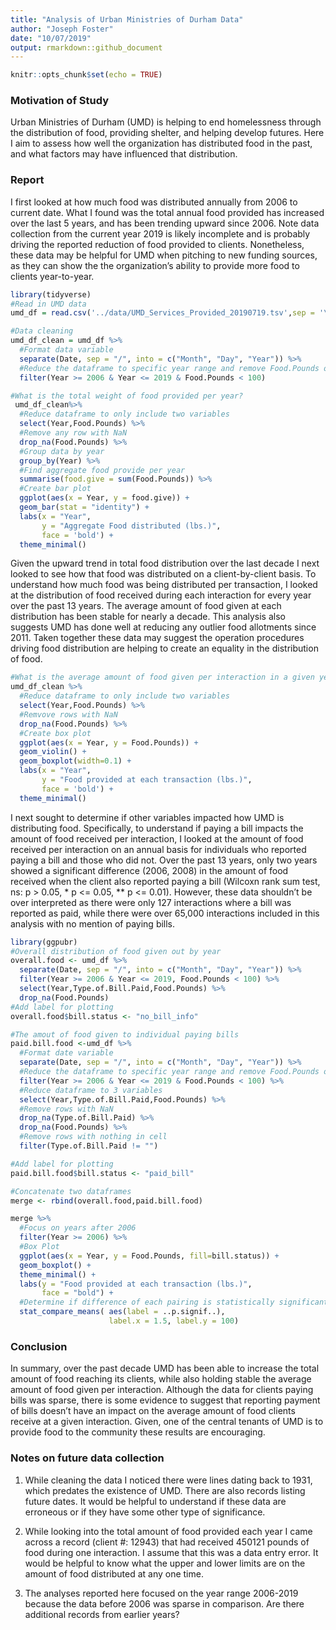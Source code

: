 ```yaml
---
title: "Analysis of Urban Ministries of Durham Data"
author: "Joseph Foster"
date: "10/07/2019"
output: rmarkdown::github_document
---
```


```r
knitr::opts_chunk$set(echo = TRUE)
```

### Motivation of Study

Urban Ministries of Durham (UMD) is helping to end homelessness through the distribution of food, providing shelter, and helping develop futures. Here I aim to assess how well the organization has distributed food in the past, and what factors may have influenced that distribution.

### Report


I first looked at how much food was distributed annually from 2006 to current date. What I found was the total annual food provided has increased over the last 5 years, and has been trending upward since 2006. Note data collection from the current year 2019 is likely incomplete and is probably driving the reported reduction of food provided to clients. Nonetheless, these data may be helpful for UMD when pitching to new funding sources, as they can show the the organization's ability to provide more food to clients year-to-year.

```r
library(tidyverse)
#Read in UMD data
umd_df = read.csv('../data/UMD_Services_Provided_20190719.tsv',sep = '\t',header = TRUE)

#Data cleaning
umd_df_clean = umd_df %>%  
  #Format data variable
  separate(Date, sep = "/", into = c("Month", "Day", "Year")) %>%
  #Reduce the dataframe to specific year range and remove Food.Pounds outliers 
  filter(Year >= 2006 & Year <= 2019 & Food.Pounds < 100)

#What is the total weight of food provided per year?
 umd_df_clean%>%
  #Reduce dataframe to only include two variables
  select(Year,Food.Pounds) %>%
  #Remove any row with NaN
  drop_na(Food.Pounds) %>%
  #Group data by year
  group_by(Year) %>%
  #Find aggregate food provide per year
  summarise(food.give = sum(Food.Pounds)) %>% 
  #Create bar plot
  ggplot(aes(x = Year, y = food.give)) +
  geom_bar(stat = "identity") +
  labs(x = "Year",
       y = "Aggregate Food distributed (lbs.)",
       face = 'bold') +
  theme_minimal()

```


Given the upward trend in total food distribution over the last decade I next looked to see how that food was distributed on a client-by-client basis. To understand how much food was being distributed per transaction, I looked at the distribution of food received during each interaction for every year over the past 13 years. The average amount of food given at each distribution has been stable for nearly a decade. This analysis also suggests UMD has done well at reducing any outlier food allotments since 2011. Taken together these data may suggest the operation procedures driving food distribution are helping to create an equality in the distribution of food.

```r
#What is the average amount of food given per interaction in a given year?
umd_df_clean %>%
  #Reduce dataframe to only include two variables
  select(Year,Food.Pounds) %>%
  #Remvove rows with NaN
  drop_na(Food.Pounds) %>%
  #Create box plot
  ggplot(aes(x = Year, y = Food.Pounds)) +
  geom_violin() +
  geom_boxplot(width=0.1) +
  labs(x = "Year",
       y = "Food provided at each transaction (lbs.)",
       face = 'bold') +
  theme_minimal()
```


I next sought to determine if other variables impacted how UMD is distributing food. Specifically, to understand if paying a bill impacts the amount of food received per interaction, I looked at the amount of food received per interaction on an annual basis for individuals who reported paying a bill and those who did not. Over the past 13 years, only two years showed a significant difference (2006, 2008) in the amount of food received when the client also reported paying a bill (Wilcoxn rank sum test, ns: p > 0.05, * p <= 0.05, ** p <= 0.01). However, these data shouldn't be over interpreted as there were only 127 interactions where a bill was reported as paid, while there were over 65,000 interactions included in this analysis with no mention of paying bills.

```r
library(ggpubr)
#Overall distribution of food given out by year
overall.food <- umd_df %>%  
  separate(Date, sep = "/", into = c("Month", "Day", "Year")) %>%
  filter(Year >= 2006 & Year <= 2019, Food.Pounds < 100) %>%
  select(Year,Type.of.Bill.Paid,Food.Pounds) %>%
  drop_na(Food.Pounds)
#Add label for plotting
overall.food$bill.status <- "no_bill_info"

#The amout of food given to individual paying bills
paid.bill.food <-umd_df %>%  
  #Format date variable
  separate(Date, sep = "/", into = c("Month", "Day", "Year")) %>%
  #Reduce the dataframe to specific year range and remove Food.Pounds outliers 
  filter(Year >= 2006 & Year <= 2019 & Food.Pounds < 100) %>%
  #Reduce dataframe to 3 variables
  select(Year,Type.of.Bill.Paid,Food.Pounds) %>%
  #Remove rows with NaN
  drop_na(Type.of.Bill.Paid) %>%
  drop_na(Food.Pounds) %>%
  #Remove rows with nothing in cell
  filter(Type.of.Bill.Paid != "")

#Add label for plotting
paid.bill.food$bill.status <- "paid_bill"

#Concatenate two dataframes
merge <- rbind(overall.food,paid.bill.food)

merge %>% 
  #Focus on years after 2006
  filter(Year >= 2006) %>%
  #Box Plot
  ggplot(aes(x = Year, y = Food.Pounds, fill=bill.status)) +
  geom_boxplot() +
  theme_minimal() +
  labs(y = "Food provided at each transaction (lbs.)",
       face = "bold") + 
  #Determine if difference of each pairing is statistically significant (Wilcox)
  stat_compare_means( aes(label = ..p.signif..), 
                      label.x = 1.5, label.y = 100)
```


### Conclusion
In summary, over the past decade UMD has been able to increase the total amount of food reaching its clients, while also holding stable the average amount of food given per interaction. Although the data for clients paying bills was sparse, there is some evidence to suggest that reporting payment of bills doesn't have an impact on the average amount of food clients receive at a given interaction. Given, one of the central tenants of UMD is to provide food to the community these results are encouraging. 


### Notes on future data collection
1. While cleaning the data I noticed there were lines dating back to 1931, which predates the existence of UMD. There are also records listing future dates. It would be helpful to understand if these data are erroneous or if they have some other type of significance. 

2. While looking into the total amount of food provided each year I came across a record (client #: 12943) that had received 450121 pounds of food during one interaction. I assume that this was a data entry error. It would be helpful to know what the upper and lower limits are on the amount of food distributed at any one time. 

3. The analyses reported here focused on the year range 2006-2019 because the data before 2006 was sparse in comparison. Are there additional records from earlier years?

